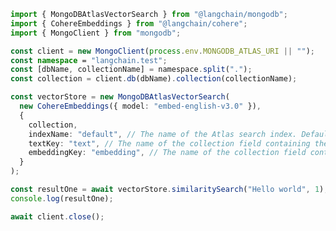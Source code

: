 ```typescript
import { MongoDBAtlasVectorSearch } from "@langchain/mongodb";
import { CohereEmbeddings } from "@langchain/cohere";
import { MongoClient } from "mongodb";

const client = new MongoClient(process.env.MONGODB_ATLAS_URI || "");
const namespace = "langchain.test";
const [dbName, collectionName] = namespace.split(".");
const collection = client.db(dbName).collection(collectionName);

const vectorStore = new MongoDBAtlasVectorSearch(
  new CohereEmbeddings({ model: "embed-english-v3.0" }),
  {
    collection,
    indexName: "default", // The name of the Atlas search index. Defaults to "default"
    textKey: "text", // The name of the collection field containing the raw content. Defaults to "text"
    embeddingKey: "embedding", // The name of the collection field containing the embedded text. Defaults to "embedding"
  }
);

const resultOne = await vectorStore.similaritySearch("Hello world", 1);
console.log(resultOne);

await client.close();
```